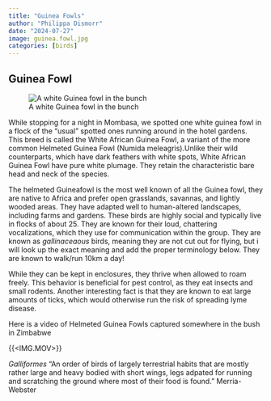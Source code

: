 ```yaml
---
title: "Guinea Fowls"
author: "Philippa Dismorr"
date: "2024-07-27"
image: guinea.fowl.jpg
categories: [birds]
---
```


## Guinea Fowl
![A white Guinea fowl in the bunch](white-guinea-fowl.jpeg)

While stopping for a night in Mombasa, we spotted one white guinea fowl in a flock of the "usual" spotted ones running around in the hotel gardens. This breed is called the White African Guinea Fowl, a variant of the more common Helmeted Guinea Fowl (Numida meleagris).Unlike their wild counterparts, which have dark feathers with white spots, White African Guinea Fowl have pure white plumage. They retain the characteristic bare head and neck of the species.

The helmeted Guineafowl is the most well known of all the Guinea fowl, they are native to Africa and prefer open grasslands, savannas, and lightly wooded areas. They have adapted well to human-altered landscapes, including farms and gardens. These birds are highly social and typically live in flocks of about 25. They are known for their loud, chattering vocalizations, which they use for communication within the group. They are known as *gallinaceaous* birds,  meaning they are not cut out for flying, but i will look up the exact meaning and add the proper terminology below. They are known to walk/run 10km a day! 

While they can be kept in enclosures, they thrive when allowed to roam freely. This behavior is beneficial for pest control, as they eat insects and small rodents. Another interesting fact is that they are known to eat large amounts of ticks, which would otherwise run the risk of spreading lyme disease. 

Here is a video of Helmeted Guinea Fowls captured somewhere in the bush in Zimbabwe 

{{<IMG.MOV>}}

:::{.callout-note}
*Galliformes* "An order of birds of largely terrestrial habits that are mostly rather large and heavy bodied with short wings, legs adpated for running and scratching the ground where most of their food is found." Merria-Webster 
:::


